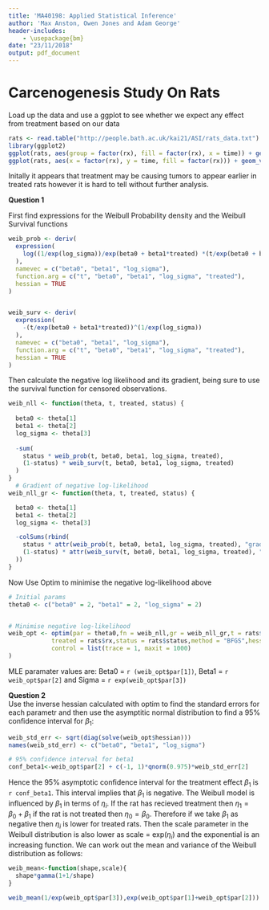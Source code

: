 ---
title: 'MA40198: Applied Statistical Inference'
author: 'Max Anston, Owen Jones and Adam George'
header-includes:
    - \usepackage{bm}
date: "23/11/2018"
output: pdf_document
---



# Carcenogenesis Study On Rats

Load up the data and use a ggplot to see whether we expect any effect from treatment based on our data
```{r,echo}
rats <- read.table("http://people.bath.ac.uk/kai21/ASI/rats_data.txt")
library(ggplot2)
ggplot(rats, aes(group = factor(rx), fill = factor(rx), x = time)) + geom_density(alpha = 0.3)
ggplot(rats, aes(x = factor(rx), y = time, fill = factor(rx))) + geom_violin()
```
Initally it appears that treatment may be causing tumors to appear earlier in treated rats however it is hard to tell without further analysis.  

**Question 1**

First find expressions for the Weibull Probability density and the Weibull Survival functions
```{r}
weib_prob <- deriv(
  expression(
    log((1/exp(log_sigma))/exp(beta0 + beta1*treated) *(t/exp(beta0 + beta1*treated))^((1/exp(log_sigma))-1) * exp(-(t/exp(beta0 + beta1*treated))^(1/exp(log_sigma))))
  ),
  namevec = c("beta0", "beta1", "log_sigma"),
  function.arg = c("t", "beta0", "beta1", "log_sigma", "treated"),
  hessian = TRUE
)


weib_surv <- deriv(
  expression(
    -(t/exp(beta0 + beta1*treated))^(1/exp(log_sigma))
  ),
  namevec = c("beta0", "beta1", "log_sigma"),
  function.arg = c("t", "beta0", "beta1", "log_sigma", "treated"),
  hessian = TRUE
)
```
Then calculate the negative log likelihood and its gradient, being sure to use the survival function for censored observations.
```{r}
weib_nll <- function(theta, t, treated, status) {
  
  beta0 <- theta[1]
  beta1 <- theta[2]
  log_sigma <- theta[3]
  
  -sum(
    status * weib_prob(t, beta0, beta1, log_sigma, treated),
    (1-status) * weib_surv(t, beta0, beta1, log_sigma, treated)
  )
}
  # Gradient of negative log-likelihood
weib_nll_gr <- function(theta, t, treated, status) {

  beta0 <- theta[1]
  beta1 <- theta[2]
  log_sigma <- theta[3]

  -colSums(rbind(
    status * attr(weib_prob(t, beta0, beta1, log_sigma, treated), "gradient"),
    (1-status) * attr(weib_surv(t, beta0, beta1, log_sigma, treated), "gradient")
  ))
}
```
Now Use Optim to minimise the negative log-likelihood above
```{r}
# Initial params
theta0 <- c("beta0" = 2, "beta1" = 2, "log_sigma" = 2)


# Minimise negative log-likelihood
weib_opt <- optim(par = theta0,fn = weib_nll,gr = weib_nll_gr,t = rats$time,
            treated = rats$rx,status = rats$status,method = "BFGS",hessian = TRUE,
            control = list(trace = 1, maxit = 1000)
)
```

MLE paramater values are: Beta0 = `r (weib_opt$par[1])`, Beta1 = `r weib_opt$par[2]` and Sigma = `r exp(weib_opt$par[3])`


**Question 2**  
Use the inverse hessian calculated with optim to find the standard errors for each parametr and then use the asymptitic normal distribution to find a 95% confidence interval for $\beta_1$:

```{r}
weib_std_err <- sqrt(diag(solve(weib_opt$hessian)))
names(weib_std_err) <- c("beta0", "beta1", "log_sigma")

# 95% confidence interval for beta1
conf_beta1<-weib_opt$par[2] + c(-1, 1)*qnorm(0.975)*weib_std_err[2]
```

Hence the 95% asymptotic confidence interval for the treatment effect $\beta_1$ is `r conf_beta1`. This interval implies that $\beta_1$ is negative. The Weibull model is influenced by $\beta_1$ in terms of $\eta_i$. If the rat has recieved treatment then $\eta_1=\beta_0+\beta_1$ if the rat is not treated then $\eta_0=\beta_0$. Therefore if we take $\beta_1$ as negative then $\eta_i$ is lower for treated rats. Then the scale parameter in the Weibull distribution is also lower as scale = exp($\eta_i$) and the exponential is an increasing function. We can work out the mean and variance of the Weibull distribution as follows:

```{r}
weib_mean<-function(shape,scale){
  shape*gamma(1+1/shape)
}

weib_mean(1/exp(weib_opt$par[3]),exp(weib_opt$par[1]+weib_opt$par[2]))
```


